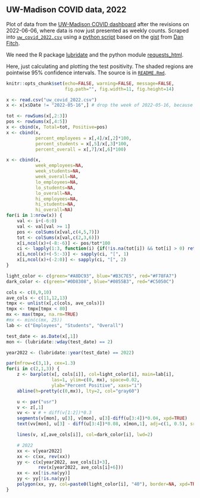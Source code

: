 ## UW-Madison COVID data, 2022

Plot of data from the [UW-Madison COVID
dashboard](https://covidresponse.wisc.edu/dashboard/)
after the revisions on 2022-06-06, where data is now just presented as
weekly counts.
Scraped into [`uw_covid_2022.csv`](uw_covid_2022.csv) using a
[python script](https://github.com/kbroman/UWCovid2022/blob/main/scrape_data.py)
based on the
[gist](https://gist.github.com/dgfitch/b6ca1cc61b4795e698cefdf672a90f23)
from [Dan Fitch](https://github.com/dgfitch).

We need the R package [lubridate](https://lubridate.tidyverse.org) and
the python module [requests_html](https://pypi.org/project/requests-html/).

Here, just calculating and plotting the test positivity.
The shaded regions are pointwise 95% confidence intervals.
The source is in [`README.Rmd`](https://github.com/kbroman/UWCovid2021/blob/main/README.Rmd).

```r
knitr::opts_chunk$set(echo=FALSE, warning=FALSE, message=FALSE,
                      fig.path="", fig.width=11, fig.height=14)
```


```r
x <- read.csv("uw_covid_2022.csv")
x <- x[x$Date != "2022-05-16",] # drop the week of 2022-05-16, because the data is bogus

tot <- rowSums(x[,2:3])
pos <- rowSums(x[,4:5])
x <- cbind(x, Total=tot, Positive=pos)
x <- cbind(x,
           percent_employees = x[,4]/x[,2]*100,
           percent_students = x[,5]/x[,3]*100,
           percent_overall = x[,7]/x[,6]*100)

x <- cbind(x,
           week_employees=NA,
           week_students=NA,
           week_overall=NA,
           lo_employees=NA,
           lo_students=NA,
           lo_overall=NA,
           hi_employees=NA,
           hi_students=NA,
           hi_overall=NA)
for(i in 1:nrow(x)) {
    val <- i+(-6:0)
    val <- val[val >= 1]
    pos <- colSums(x[val,c(4,5,7)])
    tot <- colSums(x[val,c(2,3,6)])
    x[i,ncol(x)+(-8:-6)] <- pos/tot*100
    ci <- lapply(1:3, function(i) {if(!is.na(tot[i]) && tot[i] > 0) return(binom.test(pos[i], tot[i])$conf.int*100) else return(c(NA,NA))})
    x[i,ncol(x)+(-5:-3)] <- sapply(ci, "[", 1)
    x[i,ncol(x)+(-2:0)] <- sapply(ci, "[", 2)
}
```



```r
light_color <- c(green="#A8DC93", blue="#B3C7E5", red="#F78FA7")
dark_color <- c(green="#0D8308", blue="#0855B3", red="#C5050C")

cols <- c(8,9,10)
ave_cols <- c(11,12,13)
tmpx <- unlist(x[,c(cols, ave_cols)])
tmpx <- tmpx[tmpx < 80]
mx <- max(tmpx, na.rm=TRUE)
#mx <- min(c(mx, 25))
lab <- c("Employees", "Students", "Overall")

test_date <- as.Date(x[,1])
mon <- (lubridate::wday(test_date) == 2)

year2022 <- (lubridate::year(test_date) == 2022)

par(mfrow=c(3,1), cex=1.3)
for(i in c(2,1,3)) {
    z <- barplot(x[, cols[i]], col=light_color[i], main=lab[i],
                 las=1, ylim=c(0, mx), space=0.02,
                 ylab="Percent Positive", xaxs="i")
    abline(h=pretty(c(0,mx)), lty=2, col="gray60")

    u <- par("usr")
    v <- z[,1]
    vv <- v # + diff(v[1:2])*0.3
    segments(v[mon], u[3], v[mon], u[3]-diff(u[3:4])*0.04, xpd=TRUE)
    text(vv[mon], u[3] - diff(u[3:4])*0.08, x[mon,1], adj=c(1, 0.5), srt=45, xpd=TRUE, cex=0.8)

    lines(v, x[,ave_cols[i]], col=dark_color[i], lwd=2)

    # 2022
    xx <- v[year2022]
    xx <- c(xx, rev(xx))
    yy <- c(x[year2022, ave_cols[i]+3],
            rev(x[year2022, ave_cols[i]+6]))
    xx <- xx[!is.na(yy)]
    yy <- yy[!is.na(yy)]
    polygon(xx, yy, col=paste0(light_color[i], "40"), border=NA, xpd=TRUE)
}
```
